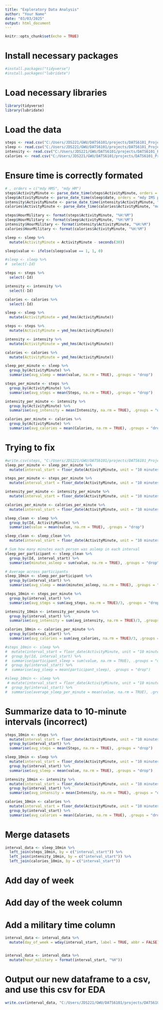 ```yaml
---
title: "Exploratory Data Analysis"
author: "Your Name"
date: "03/03/2025"
output: html_document
---
```


```r
knitr::opts_chunk$set(echo = TRUE)
```

# Install necessary packages
```r
#install.packages("tidyverse")
#install.packages("lubridate")
```

# Load necessary libraries
```r
library(tidyverse)
library(lubridate)
```

# Load the data
```r
steps <- read.csv("C:/Users/JDS221/GWU/DATS6101/projects/DATS6101_Project/data/fitbit/mturkfitbit_export_month1/minuteStepsNarrow_merged.csv")
sleep <- read.csv("C:/Users/JDS221/GWU/DATS6101/projects/DATS6101_Project/data/fitbit/mturkfitbit_export_month1/minuteSleep_merged.csv")
intensity <- read.csv("C:/Users/JDS221/GWU/DATS6101/projects/DATS6101_Project/data/fitbit/mturkfitbit_export_month1/minuteIntensitiesNarrow_merged.csv")
calories <- read.csv("C:/Users/JDS221/GWU/DATS6101/projects/DATS6101_Project/data/fitbit/mturkfitbit_export_month1/minuteCaloriesNarrow_merged.csv")
```

# Ensure time is correctly formated
```r
# , orders = c("mdy HMS", "mdy HM")
steps$ActivityMinute <- parse_date_time(steps$ActivityMinute, orders = "mdy IMS p")
sleep$ActivityMinute <- parse_date_time(sleep$date, orders = "mdy IMS p")
intensity$ActivityMinute <- parse_date_time(intensity$ActivityMinute, "mdy IMS p")
calories$ActivityMinute <- parse_date_time(calories$ActivityMinute, "mdy IMS p")
```

```r
steps$HourMilitary <- format(steps$ActivityMinute, "%H:%M")
sleep$HourMilitary <- format(sleep$ActivityMinute, "%H:%M")
intensity$HourMilitary <- format(intensity$ActivityMinute, "%H:%M")
calories$HourMilitary <- format(calories$ActivityMinute, "%H:%M")
```

```r
sleep <- sleep %>%
  mutate(ActivityMinute = ActivityMinute - seconds(30))

sleep$value <- ifelse(sleep$value == 1, 1, 0)
```

```r
#sleep <- sleep %>%
#  select(-Id)

steps <- steps %>%
  select(-Id)

intensity <- intensity %>%
  select(-Id)

calories <- calories %>%
  select(-Id)
```

```r
sleep <- sleep %>%
  mutate(ActivityMinute = ymd_hms(ActivityMinute))

steps <- steps %>%
  mutate(ActivityMinute = ymd_hms(ActivityMinute))

intensity <- intensity %>%
  mutate(ActivityMinute = ymd_hms(ActivityMinute))

calories <- calories %>%
  mutate(ActivityMinute = ymd_hms(ActivityMinute))
```

```r
sleep_per_minute <- sleep %>%
  group_by(ActivityMinute) %>%
  summarise(avg_sleep = mean(value, na.rm = TRUE), .groups = "drop")

steps_per_minute <- steps %>%
  group_by(ActivityMinute) %>%
  summarise(avg_steps = mean(Steps, na.rm = TRUE), .groups = "drop")

intensity_per_minute <- intensity %>%
  group_by(ActivityMinute) %>%
  summarise(avg_intensity = mean(Intensity, na.rm = TRUE), .groups = "drop")

calories_per_minute <- calories %>%
  group_by(ActivityMinute) %>%
  summarise(avg_calories = mean(Calories, na.rm = TRUE), .groups = "drop")
```



# Trying to fix
```r
#write.csv(steps, "C:/Users/JDS221/GWU/DATS6101/projects/DATS6101_Project/data/fitbit/timestep_data/steps.csv", row.names = FALSE)
sleep_per_minute <- sleep_per_minute %>%
  mutate(interval_start = floor_date(ActivityMinute, unit = "10 minutes"))

steps_per_minute <- steps_per_minute %>%
  mutate(interval_start = floor_date(ActivityMinute, unit = "10 minutes"))

intensity_per_minute <- intensity_per_minute %>%
  mutate(interval_start = floor_date(ActivityMinute, unit = "10 minutes"))

calories_per_minute <- calories_per_minute %>%
  mutate(interval_start = floor_date(ActivityMinute, unit = "10 minutes"))
```

```r
sleep_clean <- sleep %>%
  group_by(Id, ActivityMinute) %>%
  summarise(value = mean(value, na.rm = TRUE), .groups = "drop")

sleep_clean <- sleep_clean %>%
  mutate(interval_start = floor_date(ActivityMinute, unit = "10 minutes"))

# Sum how many minutes each person was asleep in each interval
sleep_per_participant <- sleep_clean %>%
  group_by(Id, interval_start) %>%
  summarise(minutes_asleep = sum(value, na.rm = TRUE), .groups = "drop")
```

```r
# Average across participants
sleep_10min <- sleep_per_participant %>%
  group_by(interval_start) %>%
  summarise(avg_sleep = mean(minutes_asleep, na.rm = TRUE), .groups = "drop")

steps_10min <- steps_per_minute %>%
  group_by(interval_start) %>%
  summarise(avg_steps = sum(avg_steps, na.rm = TRUE)/3, .groups = "drop")

intensity_10min <- intensity_per_minute %>%
  group_by(interval_start) %>%
  summarise(avg_intensity = sum(avg_intensity, na.rm = TRUE)/3, .groups = "drop")

calories_10min <- calories_per_minute %>%
  group_by(interval_start) %>%
  summarise(avg_calories = sum(avg_calories, na.rm = TRUE)/3, .groups = "drop")
```

```r
#steps_10min <- sleep %>%
#  mutate(interval_start = floor_date(ActivityMinute, unit = "10 minutes")) %>%
#  group_by(Id, interval_start) %>%
#  summarise(participant_sleep = sum(value, na.rm = TRUE), .groups = "drop") %>%
#  group_by(interval_start) %>%
#  summarise(avg_sleep = mean(participant_sleep), .groups = "drop")

#sleep_10min <- sleep %>%
 # mutate(interval_start = floor_date(ActivityMinute, unit = "10 minutes")) %>%
#  group_by(interval_start) %>%
#  summarise(average_sleep_per_minute = mean(value, na.rm = TRUE), .groups = "drop")


```

# Summarize data to 10-minute intervals (incorrect)
```r
steps_10min <- steps %>%
  mutate(interval_start = floor_date(ActivityMinute, unit = "10 minutes")) %>%
  group_by(interval_start) %>%
  summarise(avg_steps = mean(Steps, na.rm = TRUE), .groups = "drop") 

sleep_10min <- sleep %>%
  mutate(interval_start = floor_date(ActivityMinute, unit = "10 minutes")) %>%
  group_by(interval_start) %>%
  summarise(avg_sleep = mean(value, na.rm = TRUE), .groups = "drop")

intensity_10min <- intensity %>%
  mutate(interval_start = floor_date(ActivityMinute, unit = "10 minutes")) %>%
  group_by(interval_start) %>%
  summarise(avg_intensity = mean(Intensity, na.rm = TRUE), .groups = "drop")

calories_10min <- calories %>%
  mutate(interval_start = floor_date(ActivityMinute, unit = "10 minutes")) %>%
  group_by(interval_start) %>%
  summarise(avg_calories = mean(Calories, na.rm = TRUE), .groups = "drop")
```

# Merge datasets
```r
interval_data <- sleep_10min %>%
  left_join(steps_10min, by = c("interval_start")) %>%
  left_join(intensity_10min, by = c("interval_start")) %>%
  left_join(calories_10min, by = c("interval_start"))
```

# Add day of week
# Add day of the week column
# Add a military time column
```r
interval_data <- interval_data %>%
  mutate(day_of_week = wday(interval_start, label = TRUE, abbr = FALSE))


interval_data <- interval_data %>%
  mutate(hour_military = format(interval_start, "%H"))
```


# Output our new dataframe to a csv, and use this csv for EDA
```r
write.csv(interval_data, "C:/Users/JDS221/GWU/DATS6101/projects/DATS6101_Project/data/fitbit/timestep_data/intervals.csv", row.names = FALSE)
```